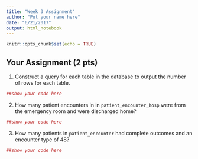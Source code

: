 ```yaml
---
title: "Week 3 Assignment"
author: "Put your name here"
date: "6/21/2017"
output: html_notebook
---
```


```r
knitr::opts_chunk$set(echo = TRUE)
```

## Your Assignment (2 pts)

1. Construct a query for each table in the database to output the number of rows for each table. 

```r
##show your code here

```

2. How many patient encounters in in `patient_encounter_hosp` were from the emergency room and were discharged home? 

```r
##show your code here
```

3. How many patients in `patient_encounter` had complete outcomes and an encounter type of 48?

```r
##show your code here
```
